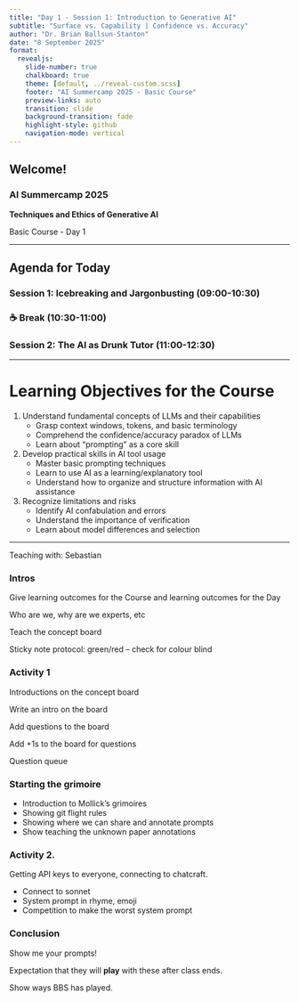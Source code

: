 ```yaml
---
title: "Day 1 - Session 1: Introduction to Generative AI"
subtitle: "Surface vs. Capability | Confidence vs. Accuracy"
author: "Dr. Brian Ballsun-Stanton"
date: "8 September 2025"
format:
  revealjs:
    slide-number: true
    chalkboard: true
    theme: [default, ../reveal-custom.scss]
    footer: "AI Summercamp 2025 - Basic Course"
    preview-links: auto
    transition: slide
    background-transition: fade
    highlight-style: github
    navigation-mode: vertical
---
```


## Welcome! {.center}

### AI Summercamp 2025

**Techniques and Ethics of Generative AI**

Basic Course - Day 1

---

## Agenda for Today

### Session 1: Icebreaking and Jargonbusting (09:00-10:30)


### ☕ Break (10:30-11:00)

### Session 2: The AI as Drunk Tutor (11:00-12:30)


---

# Learning Objectives for the Course

1. Understand fundamental concepts of LLMs and their capabilities  
   - Grasp context windows, tokens, and basic terminology  
   - Comprehend the confidence/accuracy paradox of LLMs  
   - Learn about "prompting" as a core skill

2. Develop practical skills in AI tool usage  
   - Master basic prompting techniques  
   - Learn to use AI as a learning/explanatory tool  
   - Understand how to organize and structure information with AI assistance

3. Recognize limitations and risks  
   - Identify AI confabulation and errors  
   - Understand the importance of verification  
   - Learn about model differences and selection

---



Teaching with: Sebastian

### Intros

Give learning outcomes for the Course
and learning outcomes for the Day

Who are we, why are we experts, etc

Teach the concept board

Sticky note protocol: green/red -- check for colour blind


### Activity 1

Introductions on the concept board

Write an intro on the board

Add questions to the board

Add +1s to the board for questions

Question queue


### Starting the grimoire

* Introduction to Mollick's grimoires
* Showing git flight rules
* Showing where we can share and annotate prompts
* Show teaching the unknown paper annotations

### Activity 2.

Getting API keys to everyone, connecting to chatcraft. 

* Connect to sonnet
* System prompt in rhyme, emoji
* Competition to make the worst system prompt


### Conclusion

Show me your prompts! 

Expectation that they will **play** with these after class ends.

Show ways BBS has played.

 